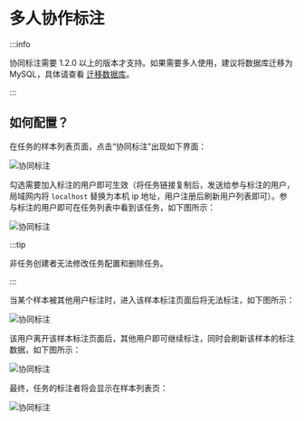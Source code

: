 # 多人协作标注

:::info

协同标注需要 1.2.0 以上的版本才支持。如果需要多人使用，建议将数据库迁移为 MySQL，具体请查看 [迁移数据库](/guide/migrate-to-mysql)。

:::

## 如何配置？

在任务的样本列表页面，点击“协同标注”出现如下界面：

![协同标注](/zh/collaboration-1.png)

勾选需要加入标注的用户即可生效（将任务链接复制后，发送给参与标注的用户，局域网内将 `localhost` 替换为本机 ip 地址，用户注册后刷新用户列表即可）。参与标注的用户即可在任务列表中看到该任务，如下图所示：

![协同标注](/zh/collaboration-2.png)

:::tip

非任务创建者无法修改任务配置和删除任务。

:::

当某个样本被其他用户标注时，进入该样本标注页面后将无法标注，如下图所示：

![协同标注](/zh/collaboration-3.png)

该用户离开该样本标注页面后，其他用户即可继续标注，同时会刷新该样本的标注数据，如下图所示：

![协同标注](/zh/collaboration-4.png)

最终，任务的标注者将会显示在样本列表页：

![协同标注](/zh/collaboration-5.png)